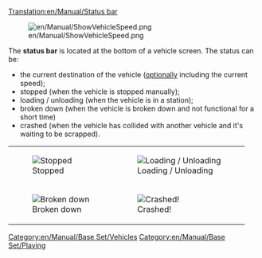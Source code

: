 [[Translation:en/Manual/Status bar]]

[[File:en/Manual/ShowVehicleSpeed.png]]

The '''status bar''' is located at the bottom of a vehicle screen. The status can be:
* the current destination of the vehicle ([[en/Archive/Manual/Settings/Advanced Settings/Interface#show-vehicle-speed-in-status-bar|optionally]] including the current speed);
* stopped (when the vehicle is stopped manually);
* loading / unloading (when the vehicle is in a station);
* broken down (when the vehicle is broken down and not functional for a short time)
* crashed (when the vehicle has collided with another vehicle and it's waiting to be scrapped).
{|
| [[File:en/Manual/Stopped.png|frame|none|Stopped]]
| [[File:en/Manual/Loading unloading.png|frame|none|Loading / Unloading]]
|-
| [[File:en/Manual/Broken down.png|frame|none|Broken down]]
| [[File:en/Manual/Crashed.png|frame|none|Crashed!]]
|}

[[Category:en/Manual/Base Set/Vehicles]]
[[Category:en/Manual/Base Set/Playing]]